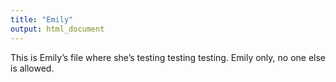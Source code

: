 ```yaml
---
title: "Emily"
output: html_document
---
```


This is Emily's file where she's testing testing testing. Emily only, no one else is allowed. 